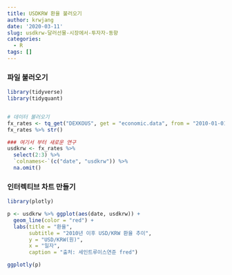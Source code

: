 ```yaml
---
title: USDKRW 환율 불러오기
author: krwjang
date: '2020-03-11'
slug: usdkrw-달러선물-시장에서-투자자-동향
categories:
  - R
tags: []
---
```

### 파일 불러오기

```r
library(tidyverse)
library(tidyquant)


# 데이터 불러오기
fx_rates <- tq_get("DEXKOUS", get = "economic.data", from = "2010-01-01")
fx_rates %>% str()

### 여기서 부터 새로운 연구
usdkrw <- fx_rates %>%
  select(2:3) %>% 
  `colnames<-`(c("date", "usdkrw")) %>% 
  na.omit()

```

### 인터렉티브 차트 만들기

```r
library(plotly)

p <- usdkrw %>% ggplot(aes(date, usdkrw)) +
  geom_line(color = "red") +
  labs(title = "환율",
       subtitle = "2010년 이후 USD/KRW 환율 추이",
       y = "USD/KRW(원)",
       x = "일자",
       caption = "출처: 세인트루이스연준 fred")

ggplotly(p)
```

